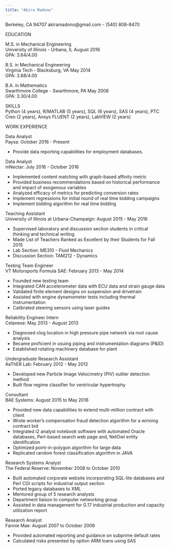 ```yaml
---
title: "Akira Madono"
---
```

Berkeley, CA 94707 akiramadono@gmail.com - (540) 808-8470

EDUCATION

M.S. in Mechanical Engineering  
University of Illinois - Urbana, IL August 2016  
GPA: 3.64/4.00

B.S. in Mechanical Engineering  
Virginia Tech - Blacksburg, VA May 2014  
GPA: 3.88/4.00

B.A. in Mathematics  
Swarthmore College - Swarthmore, PA May 2006  
GPA: 3.30/4.00  


SKILLS  
Python (4 years), R/MATLAB (5 years), SQL (6 years), SAS (4 years), PTC Creo (2 years), Ansys FLUENT (2 years), LabVIEW (2 years)

WORK EXPERIENCE

Data Analyst  
Paysa: October 2016 - Present

* Provide data reporting capabilities for employment databases.

Data Analyst  
mNectar: July 2016 - October 2016

 * Implemented content matching with graph-based affinity metric
 * Provided business recommendations based on historical performance and impact of exogenous variables
 * Analyzed efficacy of metrics for predicting conversion rates 
 * Implement regressions for initial round of real time bidding campaigns
 * Implement bidding algorithm for real time bidding

Teaching Assistant  
University of Illinois at Urbana-Champaign: August 2015 - May 2016

* Supervised laboratory and discussion section students in critical thinking and technical writing
* Made List of Teachers Ranked as Excellent by their Students for Fall 2015
* Lab Section: ME310 - Fluid Mechanics
* Discussion Section: TAM212 - Dynamics

Testing Team Engineer  
VT Motorsports Formula SAE: February 2013 - May 2014

 * Founded new testing team
 * Integrated CAN accelerometer data with ECU data and strain gauge data
 * Validated finite element designs on suspension and drivetrain
 * Assisted with engine dynamometer tests including thermal instrumentation
 * Calibrated steering sensors using laser guides

Reliability Engineer Intern  
Celanese: May 2013 - August 2013

* Diagnosed clog location in high pressure pipe network via root cause analysis
* Became proficient in usuing piping and instrumentation diagrams (P&ID)
* Established rotating machinery database for plant

Undergraduate Research Assistant  
AeThER Lab: February 2012 - May 2012

* Developed new Particle Image Velocimetry (PIV) outlier detection method
* Built flow regime classifier for ventricular hypertrophy

Consultant  
BAE Systems: August 2015 to May 2016

 * Provided new data capabilities to extend multi-million contract with client
 * Wrote worker's compensation fraud detection algorithm for a winning contract bid
 * Integrated i2 analyst notebook software with automated Oracle databases, Perl-based search web page and, NetOwl entity identification
 * Optimized point-in-polygon algorithm for large data
 * Replicated random forest classification algorithm in JAVA

Research Systems Analyst  
The Federal Reserve: November 2008 to October 2010

 * Built automated corporate website incorporating SQL-lite databases and Perl CGI scripts for industrial output section
 * Ported legacy databases to XML
 * Mentored group of 5 research analysts
 * Department liaison to computer networking group
 * Assisted in data management for G.17 industrial production and capacity utilization report
			    
Research Analyst  
Fannie Mae: August 2007 to October 2008

 * Provided automated reporting and guidance on subprime default rates 
 * Calculated risks presented by option ARM loans using SAS
			      

